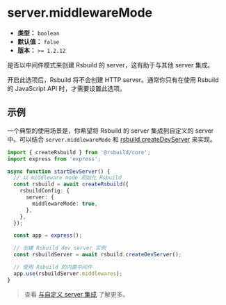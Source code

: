 # server.middlewareMode

- **类型：** `boolean`
- **默认值：** `false`
- **版本：** `>= 1.2.12`

是否以中间件模式来创建 Rsbuild 的 server，这有助于与其他 server 集成。

开启此选项后，Rsbuild 将不会创建 HTTP server。通常你只有在使用 Rsbuild 的 JavaScript API 时，才需要设置此选项。

## 示例

一个典型的使用场景是，你希望将 Rsbuild 的 server 集成到自定义的 server 中。可以结合 `server.middlewareMode` 和 [rsbuild.createDevServer](/api/javascript-api/instance#rsbuildcreatedevserver) 来实现。

```ts
import { createRsbuild } from '@rsbuild/core';
import express from 'express';

async function startDevServer() {
  // 以 middleware mode 初始化 Rsbuild
  const rsbuild = await createRsbuild({
    rsbuildConfig: {
      server: {
        middlewareMode: true,
      },
    },
  });

  const app = express();

  // 创建 Rsbuild dev server 实例
  const rsbuildServer = await rsbuild.createDevServer();

  // 使用 Rsbuild 的内置中间件
  app.use(rsbuildServer.middlewares);
}
```

> 查看 [与自定义 server 集成](/api/javascript-api/dev-server-api#与自定义-server-集成) 了解更多。
